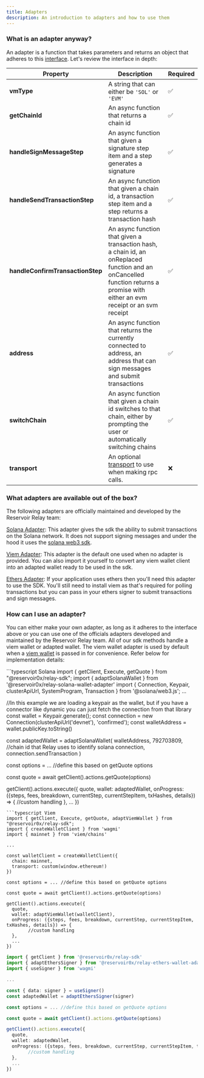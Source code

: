 ```yaml
---
title: Adapters
description: An introduction to adapters and how to use them
---
```


### What is an adapter anyway?

An adapter is a function that takes parameters and returns an object that adheres to this [interface](https://github.com/reservoirprotocol/relay-sdk/blob/main/packages/sdk/src/types/AdaptedWallet.ts). Let's review the interface in depth:

| Property                   | Description                                                                                     | Required |
| -------------------------- | ----------------------------------------------------------------------------------------------- | -------- |
| **vmType**                    | A string that can either be `'SOL'` or `'EVM'`                                                   | ✅       |
| **getChainId**                | An async function that returns a chain id                                                                                              | ✅       |
| **handleSignMessageStep**     | An async function that given a signature step item and a step generates a signature                                                                                              | ✅       |
| **handleSendTransactionStep** | An async function that given a chain id, a transaction step item and a step returns a transaction hash                                                                                              | ✅       |
| **handleConfirmTransactionStep** | An async function that given a transaction hash, a chain id, an onReplaced function and an onCancelled function returns a promise with either an evm receipt or an svm receipt | ✅       |
| **address**                   | An async function that returns the currently connected to address, an address that can sign messages and submit transactions                                                                                              | ✅       |
| **switchChain**               | An async function that given a chain id switches to that chain, either by prompting the user or automatically switching chains                                                                                              | ✅       |
| **transport**                 | An optional [transport](https://viem.sh/docs/clients/intro.html) to use when making rpc calls.                                                                                               | ❌      |


### What adapters are available out of the box?

The following adapters are officially maintained and developed by the Reservoir Relay team:

[Solana Adapter](https://github.com/reservoirprotocol/relay-kit/blob/main/packages/relay-solana-wallet-adapter): This adapter gives the sdk the ability to submit transactions on the Solana network. It does not support signing messages and under the hood it uses the [solana web3 sdk](https://solana-labs.github.io/solana-web3.js/).

[Viem Adapter](https://github.com/reservoirprotocol/relay-kit/blob/main/packages/sdk/src/utils/viemWallet.ts): This adapter is the default one used when no adapter is provided. You can also import it yourself to convert any viem wallet client into an adapted wallet ready to be used in the sdk.

[Ethers Adapter](https://github.com/reservoirprotocol/relay-kit/tree/main/packages/relay-ethers-wallet-adapter): If your application uses ethers then you'll need this adapter to use the SDK. You'll still need to install viem as that's required for polling transactions but you can pass in your ethers signer to submit transactions and sign messages.

### How can I use an adapter?

You can either make your own adapter, as long as it adheres to the interface above or you can use one of the officials adapters developed and maintained by the Reservoir Relay team. All of our sdk methods handle a viem wallet or adapted wallet. The viem wallet adapter is used by default when a [viem wallet](https://viem.sh/docs/clients/wallet.html) is passed in for convenience. Refer below for implementation details:

<CodeGroup>
```typescript Solana
import { getClient, Execute, getQuote } from "@reservoir0x/relay-sdk";
import { adaptSolanaWallet } from '@reservoir0x/relay-solana-wallet-adapter'
import { Connection, Keypair, clusterApiUrl, SystemProgram, Transaction } from '@solana/web3.js';
...

//In this example we are loading a keypair as the wallet, but if you have a connector like dynamic you can just fetch the connection from that library
const wallet = Keypair.generate();
const connection = new Connection(clusterApiUrl('devnet'), 'confirmed');
const walletAddress = wallet.publicKey.toString()

const adaptedWallet = adaptSolanaWallet(
  walletAddress,
  792703809, //chain id that Relay uses to identify solana 
  connection,
  connection.sendTransaction
)

const options = ... //define this based on getQuote options

const quote = await getClient().actions.getQuote(options)

getClient().actions.execute({
  quote,
  wallet: adaptedWallet,
  onProgress: ({steps, fees, breakdown, currentStep, currentStepItem, txHashes, details}) => {
        //custom handling
  },
  ...
})
```
```typescript Viem
import { getClient, Execute, getQuote, adaptViemWallet } from "@reservoir0x/relay-sdk";
import { createWalletClient } from 'wagmi'
import { mainnet } from 'viem/chains'

...
 
const walletClient = createWalletClient({
  chain: mainnet,
  transport: custom(window.ethereum!)
})

const options = ... //define this based on getQuote options

const quote = await getClient().actions.getQuote(options)

getClient().actions.execute({
  quote,
  wallet: adaptViemWallet(walletClient),
  onProgress: ({steps, fees, breakdown, currentStep, currentStepItem, txHashes, details}) => {
        //custom handling
  },
  ...
})
```
```typescript Ethers
import { getClient } from '@reservoir0x/relay-sdk'
import { adaptEthersSigner } from '@reservoir0x/relay-ethers-wallet-adapter'
import { useSigner } from 'wagmi'

...

const { data: signer } = useSigner()
const adaptedWallet = adaptEthersSigner(signer)

const options = ... //define this based on getQuote options

const quote = await getClient().actions.getQuote(options)

getClient().actions.execute({
  quote,
  wallet: adaptedWallet,
  onProgress: ({steps, fees, breakdown, currentStep, currentStepItem, txHashes, details}) => {
        //custom handling
  },
  ...
})
```
</CodeGroup>